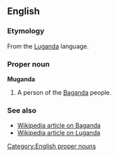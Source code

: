 ==English==

===Etymology===
From the [[Luganda]] language. 

===Proper noun===
'''Muganda'''

# A person of the [[Baganda]] people.

===See also===
*[[w:Buganda|Wikipedia article on Baganda]]
*[[w:Luganda|Wikipedia article on Luganda]]
[[Category:English proper nouns]]